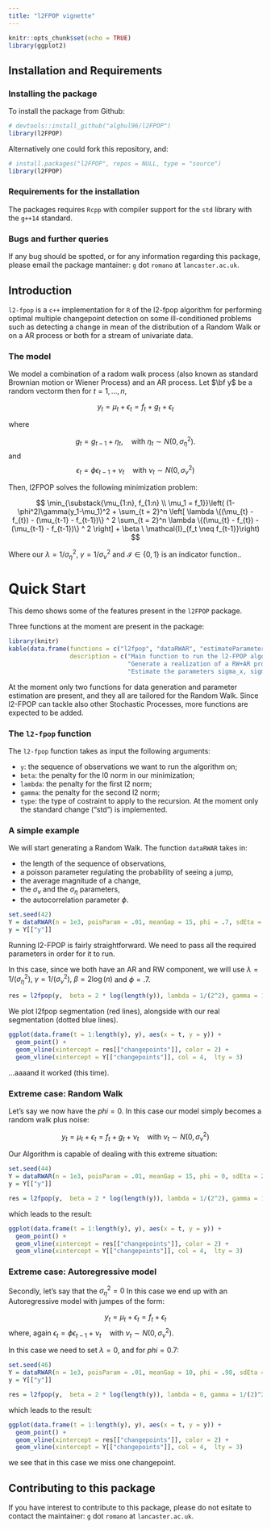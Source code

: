 ```yaml
---
title: "l2FPOP vignette"
---
```


```r
knitr::opts_chunk$set(echo = TRUE)
library(ggplot2)
```

## Installation and Requirements

### Installing the package

To install the package from Github: 

```r
# devtools::install_github("alghul96/l2FPOP")
library(l2FPOP)
```


Alternatively one could fork this repository, and: 

```r
# install.packages("l2FPOP", repos = NULL, type = "source")
library(l2FPOP)
```


### Requirements for the installation

The packages requires `Rcpp` with compiler support for the `std` library with the `g++14` standard.


### Bugs and further queries

If any bug should be spotted, or for any information regarding this package, please email the package mantainer: `g` dot `romano` at `lancaster.ac.uk`.

## Introduction

`l2-fpop` is a `c++` implementation for `R` of the l2-fpop algorithm for performing optimal multiple changepoint detection on some ill-conditioned problems such as detecting a change in mean of the distribution of a Random Walk or on a AR process or both for a stream of univariate data.


### The model

We model a combination of a radom walk process (also known as standard Brownian motion or Wiener Process) and an AR process. 
Let $\bf y$ be a random vectorm then for $t=1,\ldots,n$, 


$$
y_t = \mu_t + \epsilon_t=f_t+g_t+\epsilon_t
$$

where

$$
g_t = g_{t-1} + \eta_t, \quad \text{with} \ \eta_t \sim N(0, \sigma_\eta^2).
$$
and 
$$
 \epsilon_t = \phi \epsilon_{t-1} + \nu_t \quad \text{with} \ \nu_t \sim N(0, \sigma_\nu^2)
$$

Then, l2FPOP solves the following minimization problem: 

$$
\min_{\substack{\mu_{1:n}, f_{1:n} \\  \mu_1 = f_1}}\left(  (1-\phi^2)\gamma(y_1-\mu_1)^2 + \sum_{t = 2}^n  \left[ \lambda \{(\mu_{t} - f_{t}) - (\mu_{t-1} - f_{t-1})\} ^ 2 \sum_{t = 2}^n  \lambda \{(\mu_{t} - f_{t}) - (\mu_{t-1} - f_{t-1})\} ^ 2 \right] + \beta \ \mathcal{I}_{f_t \neq f_{t-1}}\right)
$$

Where our $\lambda = 1/\sigma_\eta^2$, $\gamma = 1/\sigma_\nu^2$ and $\mathcal{I} \in \{0, 1 \}$ is an indicator function..

# Quick Start

This demo shows some of the features present in the `l2FPOP` package. 

Three functions at the moment are present in the package:

```r
library(knitr)
kable(data.frame(functions = c("l2fpop", "dataRWAR", "estimateParameters"), 
                 description = c("Main function to run the l2-FPOP algorithm on a sequence of observations",
                                 "Generate a realization of a RW+AR process",
                                 "Estimate the parameters sigma_x, sigma_y of a RW")), format = "markdown")
```

At the moment only two functions for data generation and parameter estimation are present, and they all are tailored for the Random Walk. Since l2-FPOP can tackle also other Stochastic Processes, more functions are expected to be added.

### The `l2-fpop` function

The `l2-fpop` function takes as input the following arguments:

- `y`: the sequence of observations we want to run the algorithm on;
- `beta`: the penalty for the l0 norm in our minimization;
- `lambda`: the penalty for the first l2 norm;
- `gamma`: the penalty for the second l2 norm;
- `type`: the type of costraint to apply to the recursion. At the moment only the standard change ("std") is implemented.

### A simple example

We will start generating a Random Walk. The function `dataRWAR` takes in:

- the length of the sequence of observations,
- a poisson parameter regulating the probability of seeing a jump,
- the average magnitude of a change,
- the $\sigma_\nu$ and the $\sigma_\eta$ parameters,
- the autocorrelation parameter $\phi$.

```r
set.seed(42)
Y = dataRWAR(n = 1e3, poisParam = .01, meanGap = 15, phi = .7, sdEta = 2, sdNi = .3)
y = Y[["y"]]
```

Running l2-FPOP is fairly straightforward. We need to pass all the required parameters in order for it to run.

In this case, since we both have an AR and RW component, we will use $\lambda = 1/(\sigma_\eta^2), \ \gamma = 1/(\sigma_\nu^2), \ \beta = 2 \log(n)$ and $\phi = .7$.

```r
res = l2fpop(y,  beta = 2 * log(length(y)), lambda = 1/(2^2), gamma = 1/(.3)^2, phi = 0.7)
```

We plot l2fpop segmentation (red lines), alongside with our real segmentation (dotted blue lines).

```r
ggplot(data.frame(t = 1:length(y), y), aes(x = t, y = y)) +
  geom_point() +
  geom_vline(xintercept = res[["changepoints"]], color = 2) +
  geom_vline(xintercept = Y[["changepoints"]], col = 4,  lty = 3)
```

...aaaand it worked (this time).

### Extreme case: Random Walk

Let's say we now have the $phi = 0$. In this case our model simply becomes a random walk plus noise:

$$
y_t = \mu_t + \epsilon_t = f_t + g_t + \nu_t \quad \text{with} \ \nu_t \sim N(0, \sigma_\nu^2)
$$

Our Algorithm is capable of dealing with this extreme situation:

```r
set.seed(44)
Y = dataRWAR(n = 1e3, poisParam = .01, meanGap = 15, phi = 0, sdEta = 2, sdNi = 1)
y = Y[["y"]]

res = l2fpop(y,  beta = 2 * log(length(y)), lambda = 1/(2^2), gamma = 1/(1)^2, phi = 0)
```

which leads to the result:

```r
ggplot(data.frame(t = 1:length(y), y), aes(x = t, y = y)) +
  geom_point() +
  geom_vline(xintercept = res[["changepoints"]], color = 2) +
  geom_vline(xintercept = Y[["changepoints"]], col = 4,  lty = 3)
```


### Extreme case: Autoregressive model

Secondly, let's say that the $\sigma_\eta^2 = 0$ In this case we end up with an Autoregressive model with jumpes of the form:

$$
y_t = \mu_t + \epsilon_t = f_t + \epsilon_t
$$
where, again $\epsilon_t = \phi \epsilon_{t-1} + \nu_t \quad \text{with} \ \nu_t \sim N(0, \sigma_\nu^2)$.

In this case we need to set $\lambda = 0$, and for $phi = 0.7$:

```r
set.seed(46)
Y = dataRWAR(n = 1e3, poisParam = .01, meanGap = 10, phi = .98, sdEta = 0, sdNi = 2)
y = Y[["y"]]

res = l2fpop(y,  beta = 2 * log(length(y)), lambda = 0, gamma = 1/(2)^2, phi = .98)
```

which leads to the result:

```r
ggplot(data.frame(t = 1:length(y), y), aes(x = t, y = y)) +
  geom_point() +
  geom_vline(xintercept = res[["changepoints"]], color = 2) +
  geom_vline(xintercept = Y[["changepoints"]], col = 4,  lty = 3)
```

we see that in this case we miss one changepoint.

## Contributing to this package

If you have interest to contribute to this package, please do not esitate to contact the maintainer:  `g` dot `romano` at `lancaster.ac.uk`.